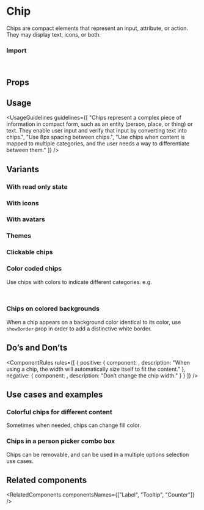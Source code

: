 
<Meta of={ChipsStories} />

# Chip

Chips are compact elements that represent an input, attribute, or action. They may display text, icons, or both.

<Canvas of={ChipsStories.Overview} />

### Import

```js
import { Chips } from "@vibe/core";
```

## Props

<PropsTable />

## Usage

<UsageGuidelines
  guidelines={[
    "Chips represent a complex piece of information in compact form, such as an entity (person, place, or thing) or text. They enable user input and verify that input by converting text into chips.",
    "Use 8px spacing between chips.",
    "Use chips when content is mapped to multiple categories, and the user needs a way to differentiate between them."
  ]}
/>

<TipLabel />

## Variants

### With read only state

<Canvas of={ChipsStories.ChipsWithReadOnlyState} />

### With icons

<Canvas of={ChipsStories.ChipsWithIcons} />

### With avatars

<Canvas of={ChipsStories.ChipsWithAvatars} />

### Themes

<Canvas of={ChipsStories.Themes} />

### Clickable chips

<Canvas of={ChipsStories.Clickable} />

### Color coded chips

Use chips with colors to indicate different categories.
e.g.

```jsx
<Chips label="GRASS_GREEN" color="grass_green" />
```

<Canvas of={ChipsStories.ChipsPalette} />

### Chips on colored backgrounds

When a chip appears on a background color identical to its color, use `showBorder` prop in order to add a distinctive white border.

<Canvas of={ChipsStories.OnColor} />

## Do’s and Don’ts

<ComponentRules
  rules={[
    {
      positive: {
        component: <Chips label="Jason Tal" readOnly />,
        description: "When using a chip, the width will automatically size itself to fit the content."
      },
      negative: {
        component: <Chips label="This is a chip" className="monday-storybook-chips_chip-padding" readOnly />,
        description: "Don’t change the chip width."
      }
    }
  ]}
/>

## Use cases and examples

### Colorful chips for different content

Sometimes when needed, chips can change fill color.

<Canvas of={ChipsStories.ColorfulChipsForDifferentContent} />

### Chips in a person picker combo box

Chips can be removable, and can be used in a multiple options selection use cases.

<Canvas of={ChipsStories.ChipsInAPersonPickerComboBox} />

## Related components

<RelatedComponents componentsNames={["Label", "Tooltip", "Counter"]} />
